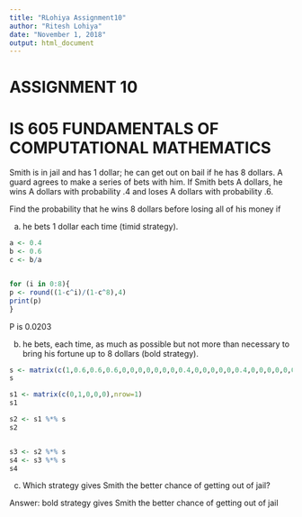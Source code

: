 ```yaml
---
title: "RLohiya Assignment10"
author: "Ritesh Lohiya"
date: "November 1, 2018"
output: html_document
---
```


#                             ASSIGNMENT 10

#           IS 605 FUNDAMENTALS OF COMPUTATIONAL MATHEMATICS

Smith is in jail and has 1 dollar; he can get out on bail if he has 8 dollars. A guard agrees to make a series of bets with him. If Smith bets A dollars,
he wins A dollars with probability .4 and loses A dollars with probability .6. 

Find the probability that he wins 8 dollars before losing all of his money if

(a) he bets 1 dollar each time (timid strategy).

```r
a <- 0.4
b <- 0.6
c <- b/a


for (i in 0:8){
p <- round((1-c^i)/(1-c^8),4)
print(p)
}
```

P is 0.0203


(b) he bets, each time, as much as possible but not more than necessary to bring his fortune up to 8 dollars (bold strategy).

```r
s <- matrix(c(1,0.6,0.6,0.6,0,0,0,0,0,0,0,0.4,0,0,0,0,0,0.4,0,0,0,0,0,0.4,1),nrow = 5, byrow=FALSE)
s

s1 <- matrix(c(0,1,0,0,0),nrow=1)
s1

s2 <- s1 %*% s
s2


s3 <- s2 %*% s
s4 <- s3 %*% s
s4

```
(c) Which strategy gives Smith the better chance of getting out of jail?

Answer: bold strategy gives Smith the better chance of getting out of jail